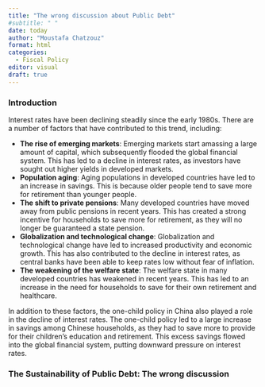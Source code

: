 ```yaml
---
title: "The wrong discussion about Public Debt"
#subtitle: " "
date: today
author: "Moustafa Chatzouz"
format: html
categories:
  - Fiscal Policy
editor: visual
draft: true 
---
```


### Introduction

Interest rates have been declining steadily since the early 1980s. There are a number of factors that have contributed to this trend, including:

-   **The rise of emerging markets**: Emerging markets start amassing a large amount of capital, which subsequently flooded the global financial system. This has led to a decline in interest rates, as investors have sought out higher yields in developed markets.
-   **Population aging**: Aging populations in developed countries have led to an increase in savings. This is because older people tend to save more for retirement than younger people.
-   **The shift to private pensions**: Many developed countries have moved away from public pensions in recent years. This has created a strong incentive for households to save more for retirement, as they will no longer be guaranteed a state pension.
-   **Globalization and technological change**: Globalization and technological change have led to increased productivity and economic growth. This has also contributed to the decline in interest rates, as central banks have been able to keep rates low without fear of inflation.
-   **The weakening of the welfare state**: The welfare state in many developed countries has weakened in recent years. This has led to an increase in the need for households to save for their own retirement and healthcare.

In addition to these factors, the one-child policy in China also played a role in the decline of interest rates. The one-child policy led to a large increase in savings among Chinese households, as they had to save more to provide for their children's education and retirement. This excess savings flowed into the global financial system, putting downward pressure on interest rates.

### The Sustainability of Public Debt: The wrong discussion
